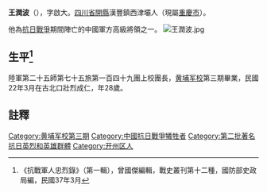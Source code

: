 '''王潤波'''（{{bd|1905年|4月27日|1933年|3月11日|}}），字啟大。[[四川省|四川省]][[開縣|開縣]]漢豐鎮西津壩人（現屬[[重慶市|重慶市]]）。

他為[[抗日戰爭|抗日戰爭]]期間陣亡的中國軍方高級將領之一。
[[File:王潤波.jpg|thumb]]

== 生平<ref>《抗戰軍人忠烈錄》（第一輯），曾國傑編輯，戰史叢刊第十二種，國防部史政局編，民國37年3月</ref> ==
陸軍第二十五師第七十五旅第一百四十九團上校團長，[[黄埔军校|黄埔军校]]第三期畢業，民國22年3月在古北口壯烈成仁，年28歲。

==註釋==
{{reflist}}

[[Category:黄埔军校第三期|Category:黄埔军校第三期]]
[[Category:中國抗日戰爭犧牲者|Category:中國抗日戰爭犧牲者]]
[[Category:第二批著名抗日英烈和英雄群體|Category:第二批著名抗日英烈和英雄群體]]
[[Category:开州区人|Category:开州区人]]